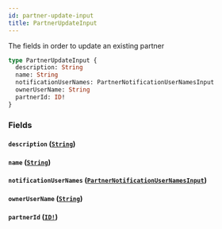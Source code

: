 ```yaml
---
id: partner-update-input
title: PartnerUpdateInput
---
```


The fields in order to update an existing partner

```graphql
type PartnerUpdateInput {
  description: String
  name: String
  notificationUserNames: PartnerNotificationUserNamesInput
  ownerUserName: String
  partnerId: ID!
}
```

### Fields

#### `description` ([`String`](/developers/shared-apis/adminidentity-api/graphql/reference/scalars/string))

#### `name` ([`String`](/developers/shared-apis/adminidentity-api/graphql/reference/scalars/string))

#### `notificationUserNames` ([`PartnerNotificationUserNamesInput`](/developers/shared-apis/adminidentity-api/graphql/reference/inputs/partner-notification-user-names-input))

#### `ownerUserName` ([`String`](/developers/shared-apis/adminidentity-api/graphql/reference/scalars/string))

#### `partnerId` ([`ID!`](/developers/shared-apis/adminidentity-api/graphql/reference/scalars/id))
